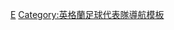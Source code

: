 {{National squad
 | name      = 2000年歐洲足球錦標賽英格蘭參賽名單
 | bg        = white
 | fg        = #CF081F
 | bordercolor = #0B0B3F
 | country   = 英格蘭
 | flag      = England
 | comp link = 2000年歐洲足球錦標賽
 | comp      = 2000年-{zh-hans:欧洲足球锦标赛;zh-hk:歐洲國家盃;zh-tw:歐洲足球錦標賽;}-
 | p1        = [[大卫·西曼|-{zh-hans:西曼; zh-hk:施文;}-]]
 | p2        = [[加利·尼維利|-{zh-hans:加里·内维尔; zh-hk:加利·尼維利;}-]]
 | p3        = [[菲臘·尼維利|-{zh-hans:菲尔·内维尔; zh-hk:菲臘·尼維利;}-]]
 | p4        = [[索尔·坎贝尔|-{zh-hans:坎贝尔; zh-hk:金寶;}-]]
 | p5        = [[托尼·亚当斯|-{zh-hans:亚当斯; zh-hk:阿當斯;}-]]
 | p6        = [[马丁·基翁|-{zh-hans:基翁; zh-hk:基昂;}-]]
 | p7        = [[大卫·贝克汉姆|-{zh-hans:贝克汉姆; zh-hk:碧咸;}-]]
 | p8        = [[保羅·史高斯|-{zh-hans:斯科尔斯; zh-hk:史高斯;}-]]
 | p9        = [[阿兰·希勒|-{zh-hans:希勒; zh-hk:舒利亞;}-]] [[File:Captain sports.svg|12px]]
 | p10       = [[迈克尔·欧文|-{zh-hans:欧文; zh-hk:奧雲;}-]]
 | p11       = [[史蒂夫·麦克马纳曼|-{zh-hans:麦克马纳曼; zh-hk:麥馬拿文;}-]]
 | p12       = [[盖雷斯·索斯盖特|-{zh-hans:索斯盖特; zh-hk:修夫基;}-]]
 | p13       = [[尼祖·馬田|-{zh-hans:马丁; zh-hk:馬田;}-]]
 | p14       = [[保罗·因斯|-{zh-hans:因斯;zh-hk:恩斯;zh-tw:因斯;}-]]
 | p15       = [[加雷斯·巴里|-{zh-hans:巴里; zh-hk:巴利;}-]]
 | p16       = [[史提芬·謝拉特|-{zh-hans:杰拉德; zh-hk:謝拉特;}-]]
 | p17       = [[丹尼斯·韋斯|-{zh-hans:怀斯; zh-hant:韋斯;}-]]
 | p18       = [[尼克·巴姆比|-{zh-hans:巴姆比; zh-hk:班比;}-]]
 | p19       = [[埃米尔·赫斯基|-{zh-hans:赫斯基; zh-hk:希斯基;}-]]
 | p20       = [[凯文·菲利普斯|-{zh-hans:菲利普斯; zh-hk:菲臘斯;}-]]
 | p21       = [[罗比·福勒|-{zh-hans:福勒; zh-hk:科拿;}-]]
 | p22       = [[理查德·赖特 (足球运动员)|-{zh-hans:赖特; zh-hk:胡禮;}-]]
 | coach     = [[凯文·基冈|-{zh-hans:基冈; zh-hk:基瑾;}-]]
}}<noinclude>
[[Category:2000年歐洲足球錦標賽參賽名單模板|E]]
[[Category:英格蘭足球代表隊導航模板]]
</noinclude>